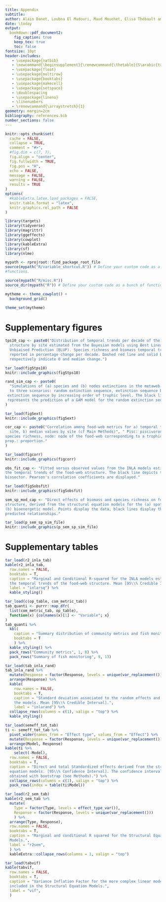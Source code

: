 ```yaml
---
title: Appendix
subtitle:
author: Alain Danet, Loubna El Madouri, Maud Mouchet, Elisa Thébault and Colin Fontaine
date: \today
output:
  bookdown::pdf_document2:
    fig_caption: true
    keep_tex: true
    toc: false
fontsize: 10pt
header-includes:
   - \usepackage{natbib}
   - \newcommand{\beginsupplement}{\renewcommand{\thetable}{S\arabic{table}} \setcounter{figure}{0} \renewcommand{\thefigure}{S\arabic{figure}}}
   - \usepackage{float}
   - \usepackage{multirow}
   - \usepackage{booktabs}
   - \usepackage{makecell}
   - \usepackage{setspace}
   - \doublespacing
   - \usepackage{lineno}
   - \linenumbers
   - \renewcommand{\arraystretch}{1}
geometry: margin=2cm
bibliography: references.bib
number_sections: false
---
```



```r
knitr::opts_chunk$set(
  cache = FALSE,
  collapse = TRUE,
  comment = "#>",
  #fig.dim = c(7, 7),
  fig.align = "center",
  fig.fullwidth = TRUE,
  fig.pos = "H",
  echo = FALSE,
  message = FALSE,
  warning = FALSE,
  results = TRUE
)
options(
  #kableExtra.latex.load_packages = FALSE,
  knitr.table.format = "latex",
  knitr.graphics.rel_path = FALSE
)
```


```r
library(targets)
library(tidyverse)
library(magrittr)
library(ggeffects)
library(cowplot)
library(kableExtra)
library(sf)
library(nlme)

mypath <- rprojroot::find_package_root_file
source(mypath("R/variable_shortcut.R")) # Define your custom code as a bunch of
#functions.

source(mypath("R/misc.R"))
source_dir(mypath("R")) # Define your custom code as a bunch of functions.

mytheme <- theme_cowplot() +
  background_grid()

theme_set(mytheme)
```

\beginsupplement

# Supplementary figures


```r
tps10_cap <- paste0("Distribution of temporal trends per decade of the food-web
  structure by site estimated from the Bayesian models using Best Linear
  Unbiaised Prediction (BLUP). Species richness and biomass temporal trends are
  reported in percentage change per decade. Dashed red line and solid black line
  respectively indicate 0 and median change.")

```
```r
tar_load(figStps10)
knitr::include_graphics(figStps10)
```



```r
rand_sim_cap <- paste0(
  "Simulations of (a) species and (b) nodes extinctions in the metaweb according
  to three scenarios: random extinction sequence, extinction sequence by decreasing order of trophic level,
 extinction sequence by increasing order of trophic level. The black line
 represents the prediction of a GAM model for the random extinction sequences (N = 50)."
)
```

```r
tar_load(figSext)
knitr::include_graphics(figSext)
```


```r
cor_cap <- paste0("Correlation among food-web metrics for a) temporal trends by
  site, b) median values by site (cf Main Methods)", " Pisc: piscivorous, rich.:
species richness, node: node of the food-web corresponding to a trophic species,
prop.: proportion."
)
```


```r
tar_load(figcorr)
knitr::include_graphics(figcorr)
```


```r
obs_fit_cap <- "Fitted versus observed values from the INLA models estimating
the temporal trends of the food-web structure. The black line depicts the first
bissector. Pearson's correlation coefficients are displayed."
```


```r
tar_load(figSobsfit)
knitr::include_graphics(figSobsfit)
```


```r
sem_sp_mod_cap <- "Direct effects of biomass and species richness on food-web
structure, derived from the structural equation models for the (a) spatial and
(b) bioenergetic model. Points display the data, black lines display the
predicted relationships."

```

```r
tar_load(p_sem_sp_sim_file)
knitr::include_graphics(p_sem_sp_sim_file)
```


\pagebreak

# Supplementary tables

```r
tar_load(r2_inla_tab)
kable(r2_inla_tab,
  row.names = FALSE,
  booktabs = T,
  caption = "Marginal and Conditional R-squared for the INLA models estimating
  the temporal trends of the food-web structure. Mean [95\\% Credible Interval].",
  label = "inlarsq") %>%
  kable_styling()
```

```r
tar_load(c(op_table, com_metric_tab))
tab_quanti <- purrr::map_dfr(
  list(com_metric_tab, op_table),
  function(x) {colnames(x)[1] <- "Variable"; x}
)
tab_quanti %>%
  kbl(
    caption = "Summary distribution of community metrics and fish monitoring variables.",
    booktabs = T
    ) %>%
  kable_styling() %>%
  pack_rows("Community metrics", 1, 8) %>%
  pack_rows("Summary of fish monitoring", 9, 13)
```

```r
tar_load(tab_inla_rand)
tab_inla_rand %>%
  mutate(Response = factor(Response, levels = unique(var_replacement()))) %>%
  arrange(Response) %>%
  kable(
    row.names = FALSE,
    booktabs = T,
    caption = "Standard deviation associated to the random effects and the residual error of
    the models. Mean [95\\% Credible Interval].",
    label = "inlarand") %>%
  collapse_rows(columns = c(1), valign = "top") %>%
  kable_styling()
```

```r
tar_load(semeff_tot_tab)
ti <- semeff_tot_tab %>%
  pivot_wider(names_from = "Effect type", values_from = "Effect") %>%
  mutate(Response = factor(Response, levels = unique(var_replacement()))) %>%
  arrange(Model, Response)
kable(ti %>%
    select(-Model),
  row.names = FALSE,
  booktabs = T,
  caption = "Direct and total Standardized effects derived from the structural
  equation models. [95\\% Confidence Interval]. The confidence intervals were
  obtained with bootstrap (see Methods).") %>%
  collapse_rows(columns = c(1), valign = "top") %>%
  pack_rows(index = table(ti$Model))
```

```r
tar_load(r2_sem_tab)
kable(r2_sem_tab %>%
  mutate(
    Type = factor(Type, levels = effect_type_var()),
    Response = factor(Response, levels = unique(var_replacement()))
    ) %>%
  arrange(Type, Response),
  row.names = FALSE,
  booktabs = T,
  caption = "Marginal and conditional R squared for the Structural Equation
  Models.",
  label = "r2sem",
  ) %>%
  kableExtra::collapse_rows(columns = 1, valign = "top")
```


```r
tar_load(tabvif)
kable(tabvif,
  row.names = FALSE,
  booktabs = T,
  caption = "Variance Inflation Factor for the more complex linear models
  included in the Structural Equation Models.",
  label = "vif",
  )
```

